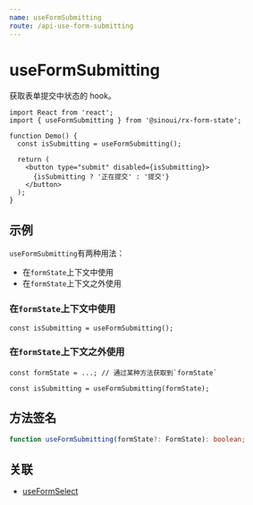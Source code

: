 ```yaml
---
name: useFormSubmitting
route: /api-use-form-submitting
---
```


# useFormSubmitting

获取表单提交中状态的 hook。

```tsx
import React from 'react';
import { useFormSubmitting } from '@sinoui/rx-form-state';

function Demo() {
  const isSubmitting = useFormSubmitting();

  return (
    <button type="submit" disabled={isSubmitting}>
      {isSubmitting ? '正在提交' : '提交'}
    </button>
  );
}
```

## 示例

`useFormSubmitting`有两种用法：

- 在`formState`上下文中使用
- 在`formState`上下文之外使用

### 在`formState`上下文中使用

```tsx
const isSubmitting = useFormSubmitting();
```

### 在`formState`上下文之外使用

```tsx
const formState = ...; // 通过某种方法获取到`formState`

const isSubmitting = useFormSubmitting(formState);
```

## 方法签名

```ts
function useFormSubmitting(formState?: FormState): boolean;
```

## 关联

- [useFormSelect](api-use-form-select)

